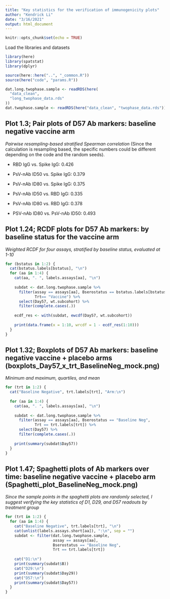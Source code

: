 ```yaml
---
title: "Key statistics for the verification of immunogenicity plots"
author: "Kendrick Li"
date: "3/16/2021"
output: html_document
---
```


```r
knitr::opts_chunk$set(echo = TRUE)
```
Load the libraries and datasets

```r
library(here)
library(spatstat)
library(dplyr)

source(here::here("..", "_common.R"))
source(here("code", "params.R"))

dat.long.twophase.sample <- readRDS(here(
  "data_clean",
  "long_twophase_data.rds"
))
dat.twophase.sample <- readRDS(here("data_clean", "twophase_data.rds"))

```
## Plot 1.3; Pair plots of D57 Ab markers: baseline negative vaccine arm 
*Pairwise resampling-based stratified Spearman correlation*
(Since the calculation is resampling based, the specific numbers could be different depending on the code and the random seeds).

- RBD IgG vs. Spike IgG: 0.426

- PsV-nAb ID50 vs. Spike IgG: 0.379

- PsV-nAb ID80 vs. Spike IgG: 0.375

- PsV-nAb ID50 vs. RBD IgG: 0.335

- PsV-nAb ID80 vs. RBD IgG: 0.378

- PSV-nAb ID80 vs. PsV-nAb ID50: 0.493

## Plot 1.24; RCDF plots for D57 Ab markers: by baseline status for the vaccine arm
*Weighted RCDF for four assays, stratified by baseline status, evaluated at 1-10*

```r
for (bstatus in 1:2) {
  cat(bstatus.labels[bstatus], "\n")
  for (aa in 1:4) {
    cat(aa, ". ", labels.assays[aa], "\n")
    
    subdat <- dat.long.twophase.sample %>%
      filter(assay == assays[aa], Bserostatus == bstatus.labels[bstatus],
             Trt== "Vaccine") %>%
      select(Day57, wt.subcohort) %>%
      filter(complete.cases(.))
    
    ecdf_res <- with(subdat, ewcdf(Day57, wt.subcohort))
    
    print(data.frame(x = 1:10, wrcdf = 1 - ecdf_res(1:10)))
  }
}


```
## Plot 1.32; Boxplots of D57 Ab markers: baseline negative vaccine + placebo arms (boxplots_Day57_x_trt_BaselineNeg_mock.png)

*Minimum and maximum, quartiles, and mean*

```r
for (trt in 1:2) {
  cat("Baseline Negative", trt.labels[trt], "Arm:\n")
  
  for (aa in 1:4) {
    cat(aa, ". ", labels.assays[aa], "\n")
    
    subdat <- dat.long.twophase.sample %>%
      filter(assay == assays[aa], Bserostatus == "Baseline Neg",
             Trt == trt.labels[trt]) %>%
      select(Day57) %>%
      filter(complete.cases(.))
    
    print(summary(subdat$Day57))
  }
}
```

## Plot 1.47; Spaghetti plots of Ab markers over time: baseline negative vaccine + placebo arm (Spaghetti_plot_BaselineNeg_mock.png)
*Since the sample points in the spaghetti plots are randomly selected, I suggest verifying the key statistics of D1, D29, and D57 readouts by treatment group*
```r
for (trt in 1:2) {
  for (aa in 1:4) {
    cat("Baseline Negative", trt.labels[trt], "\n")
    cat(unlist(labels.assays.short[aa]), ":\n", sep = "")
    subdat <- filter(dat.long.twophase.sample, 
                     assay == assays[aa],
                     Bserostatus == "Baseline Neg",
                     Trt == trt.labels[trt])
    
    cat("D1:\n")
    print(summary(subdat$B))
    cat("D29:\n")
    print(summary(subdat$Day29))
    cat("D57:\n")
    print(summary(subdat$Day57))
  }
}


```